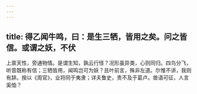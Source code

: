 ```yaml
---
---
---
```

title: 得乙闻牛鸣，曰：是生三牺，皆用之矣。问之皆信。或谓之妖，不伏
---



上禀天性，旁通物情。是谓生知，孰云行怪？况形虽异类，心则同归。四鸟分飞，听音既称有信；三牺皆用，闻鸣岂可为妖？且叶前言，殊非左道。尔惟不讲，我则有辞。揆以《周官》，业将同于夷隶；详夫鲁史，责不及于葛卢。兽语可征，人言奚恤？
